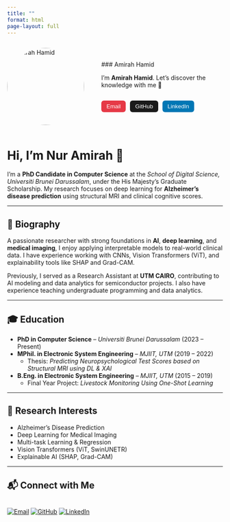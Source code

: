 ```yaml
---
title: ""
format: html
page-layout: full
---
```


<div style="display: flex; align-items: center; gap: 40px; margin-bottom: 30px;">

  <!-- Profile Image -->
  <img src="images/profile_amirah.jpg" width="180px" height="180px"
       style="border-radius: 50%; object-fit: cover;" alt="Amirah Hamid">

  <!-- Text and Buttons -->
  <div>

  ### Amirah Hamid

  I'm **Amirah Hamid**. Let's discover the knowledge with me 🌱

  <div style="margin-top: 10px; display: flex; gap: 10px;">

  <a href="mailto:mirahhamid5496@gmail.com" style="text-decoration: none;">
    <button style="padding: 6px 12px; border: none; background-color: #e63946; color: white; border-radius: 6px;">Email</button>
  </a>

  <a href="https://github.com/mirahhamid" target="_blank" style="text-decoration: none;">
    <button style="padding: 6px 12px; border: none; background-color: #1a1a1a; color: white; border-radius: 6px;">GitHub</button>
  </a>

  <a href="https://www.linkedin.com/in/nur-amirah-abd-hamid/" target="_blank" style="text-decoration: none;">
    <button style="padding: 6px 12px; border: none; background-color: #0077b5; color: white; border-radius: 6px;">LinkedIn</button>
  </a>

  </div>
  </div>

</div>

# Hi, I'm Nur Amirah 👋

I'm a **PhD Candidate in Computer Science** at the *School of Digital Science, Universiti Brunei Darussalam*, under the His Majesty’s Graduate Scholarship. My research focuses on deep learning for **Alzheimer's disease prediction** using structural MRI and clinical cognitive scores.

---

## 🧬 Biography

A passionate researcher with strong foundations in **AI**, **deep learning**, and **medical imaging**, I enjoy applying interpretable models to real-world clinical data. I have experience working with CNNs, Vision Transformers (ViT), and explainability tools like SHAP and Grad-CAM.

Previously, I served as a Research Assistant at **UTM CAIRO**, contributing to AI modeling and data analytics for semiconductor projects. I also have experience teaching undergraduate programming and data analytics.

---

## 🎓 Education

- **PhD in Computer Science** – *Universiti Brunei Darussalam* (2023 – Present)  
- **MPhil. in Electronic System Engineering** – *MJIIT, UTM* (2019 – 2022)  
  - Thesis: *Predicting Neuropsychological Test Scores based on Structural MRI using DL & XAI*  
- **B.Eng. in Electronic System Engineering** – *MJIIT, UTM* (2015 – 2019)  
  - Final Year Project: *Livestock Monitoring Using One-Shot Learning*

---

## 🔬 Research Interests

- Alzheimer’s Disease Prediction
- Deep Learning for Medical Imaging
- Multi-task Learning & Regression
- Vision Transformers (ViT, SwinUNETR)
- Explainable AI (SHAP, Grad-CAM)

---

## 📬 Connect with Me

<div style="display: flex; gap: 10px; margin-top: 10px;">

[![Email](https://img.shields.io/badge/Email-Contact-red?logo=gmail)](mailto:mirahhamid5496@gmail.com)
[![GitHub](https://img.shields.io/badge/GitHub-Profile-black?logo=github)](https://github.com/mirahhamid)
[![LinkedIn](https://img.shields.io/badge/LinkedIn-Profile-blue?logo=linkedin)](https://www.linkedin.com/in/nur-amirah-abd-hamid/)

</div>

